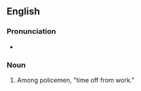 {{also|fifty-six}}
==English==

===Pronunciation===
* {{audio|en|En-au-fifty six.ogg|Audio (AU)}}

===Noun===
{{en-noun|-}}

# {{lb|en|US|slang}} Among policemen, "time off from work."
